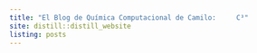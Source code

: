 ```yaml
---
title: "El Blog de Química Computacional de Camilo:     C³"
site: distill::distill_website
listing: posts
---
```

